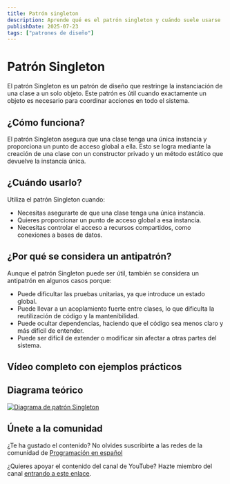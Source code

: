 ```yaml
---
title: Patrón singleton
description: Aprende qué es el patrón singleton y cuándo suele usarse
publishDate: 2025-07-23
tags: ["patrones de diseño"]
---
```



# Patrón Singleton

El patrón Singleton es un patrón de diseño que restringe la instanciación de una clase a un solo objeto. Este patrón es útil cuando exactamente un objeto es necesario para coordinar acciones en todo el sistema.

## ¿Cómo funciona?

El patrón Singleton asegura que una clase tenga una única instancia y proporciona un punto de acceso global a ella. Esto se logra mediante la creación de una clase con un constructor privado y un método estático que devuelve la instancia única.

## ¿Cuándo usarlo?

Utiliza el patrón Singleton cuando:

- Necesitas asegurarte de que una clase tenga una única instancia.
- Quieres proporcionar un punto de acceso global a esa instancia.
- Necesitas controlar el acceso a recursos compartidos, como conexiones a bases de datos.

## ¿Por qué se considera un antipatrón?

Aunque el patrón Singleton puede ser útil, también se considera un antipatrón en algunos casos porque:

- Puede dificultar las pruebas unitarias, ya que introduce un estado global.
- Puede llevar a un acoplamiento fuerte entre clases, lo que dificulta la reutilización de código y la mantenibilidad.
- Puede ocultar dependencias, haciendo que el código sea menos claro y más difícil de entender.
- Puede ser difícil de extender o modificar sin afectar a otras partes del sistema.

## Vídeo completo con ejemplos prácticos

<YouTubeEmbed
  id="YRLvJfItAT4"
  title="Patrón Singleton - Programación en español"
/>

## Diagrama teórico

<a href="/diagrams/Singleton.png" target="_blank" rel="noopener noreferrer">
  <img
    src="/diagrams/Singleton.png"
    alt="Diagrama de patrón Singleton"
    width={800}
    height={600}
  />
</a>

## Únete a la comunidad

¿Te ha gustado el contenido? No olvides suscribirte a las redes de la comunidad de <a href="https://programacion-es.dev/redes/" target="_blank" rel="noopener noreferrer">Programación en español</a>

¿Quieres apoyar el contenido del canal de YouTube? Hazte miembro del canal <a href="https://www.youtube.com/channel/UCNliuGyPizt7uNcdCrUoduQ/join" target="_blank" rel="noopener noreferrer">entrando a este enlace</a>.
